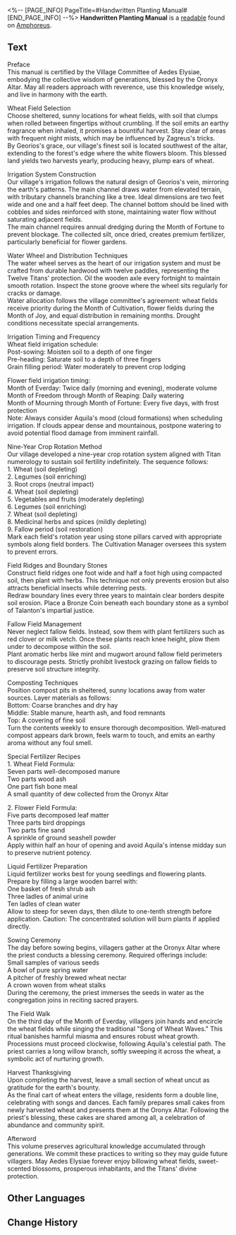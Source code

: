 <%-- [PAGE_INFO]
PageTitle=#Handwritten Planting Manual#
[END_PAGE_INFO] --%>
{{Readable Infobox
|id           = 573
|partIds      = 191906
|title        = 
|image        = Item Handwritten Planting Manual.png
|world        = Amphoreus
|parts        = 1
|author       = <!--to be added-->
|description  = A handwritten guide to planting, specially blessed by a priest, with waterproof and fireproof properties.
|part1        = Handwritten Planting Manual
|source1      = {{cx|Source missing}}
|characters   = Aquila; Georios; Oronyx; Talanton; Zagreus
|factions     = 
}}
'''Handwritten Planting Manual''' is a [[readable]] found on [[Amphoreus]].
<!--
==Location==
{{Map Embed|<map name>|<marker id>}}
-->
==Text==
Preface<br />
This manual is certified by the Village Committee of Aedes Elysiae, embodying the collective wisdom of generations, blessed by the Oronyx Altar. May all readers approach with reverence, use this knowledge wisely, and live in harmony with the earth.

Wheat Field Selection<br />
Choose sheltered, sunny locations for wheat fields, with soil that clumps when rolled between fingertips without crumbling. If the soil emits an earthy fragrance when inhaled, it promises a bountiful harvest. Stay clear of areas with frequent night mists, which may be influenced by Zagreus's tricks.<br />
By Georios's grace, our village's finest soil is located southwest of the altar, extending to the forest's edge where the white flowers bloom. This blessed land yields two harvests yearly, producing heavy, plump ears of wheat.

Irrigation System Construction<br />
Our village's irrigation follows the natural design of Georios's vein, mirroring the earth's patterns. The main channel draws water from elevated terrain, with tributary channels branching like a tree. Ideal dimensions are two feet wide and one and a half feet deep. The channel bottom should be lined with cobbles and sides reinforced with stone, maintaining water flow without saturating adjacent fields.<br />
The main channel requires annual dredging during the Month of Fortune to prevent blockage. The collected silt, once dried, creates premium fertilizer, particularly beneficial for flower gardens.

Water Wheel and Distribution Techniques<br />
The water wheel serves as the heart of our irrigation system and must be crafted from durable hardwood with twelve paddles, representing the Twelve Titans' protection. Oil the wooden axle every fortnight to maintain smooth rotation. Inspect the stone groove where the wheel sits regularly for cracks or damage.<br />
Water allocation follows the village committee's agreement: wheat fields receive priority during the Month of Cultivation, flower fields during the Month of Joy, and equal distribution in remaining months. Drought conditions necessitate special arrangements.

Irrigation Timing and Frequency<br />
Wheat field irrigation schedule:<br />
Post-sowing: Moisten soil to a depth of one finger<br />
Pre-heading: Saturate soil to a depth of three fingers<br />
Grain filling period: Water moderately to prevent crop lodging

Flower field irrigation timing:<br />
Month of Everday: Twice daily (morning and evening), moderate volume<br />
Month of Freedom through Month of Reaping: Daily watering<br />
Month of Mourning through Month of Fortune: Every five days, with frost protection<br />
Note: Always consider Aquila's mood (cloud formations) when scheduling irrigation. If clouds appear dense and mountainous, postpone watering to avoid potential flood damage from imminent rainfall.

Nine-Year Crop Rotation Method<br />
Our village developed a nine-year crop rotation system aligned with Titan numerology to sustain soil fertility indefinitely. The sequence follows:<br />
1. Wheat (soil depleting)<br />
2. Legumes (soil enriching)<br />
3. Root crops (neutral impact)<br />
4. Wheat (soil depleting)<br />
5. Vegetables and fruits (moderately depleting)<br />
6. Legumes (soil enriching)<br />
7. Wheat (soil depleting)<br />
8. Medicinal herbs and spices (mildly depleting)<br />
9. Fallow period (soil restoration)<br />
Mark each field's rotation year using stone pillars carved with appropriate symbols along field borders. The Cultivation Manager oversees this system to prevent errors.

Field Ridges and Boundary Stones<br />
Construct field ridges one foot wide and half a foot high using compacted soil, then plant with herbs. This technique not only prevents erosion but also attracts beneficial insects while deterring pests.<br />
Redraw boundary lines every three years to maintain clear borders despite soil erosion. Place a Bronze Coin beneath each boundary stone as a symbol of Talanton's impartial justice.

Fallow Field Management<br />
Never neglect fallow fields. Instead, sow them with plant fertilizers such as red clover or milk vetch. Once these plants reach knee height, plow them under to decompose within the soil.<br />
Plant aromatic herbs like mint and mugwort around fallow field perimeters to discourage pests. Strictly prohibit livestock grazing on fallow fields to preserve soil structure integrity.

Composting Techniques<br />
Position compost pits in sheltered, sunny locations away from water sources. Layer materials as follows:<br />
Bottom: Coarse branches and dry hay<br />
Middle: Stable manure, hearth ash, and food remnants<br />
Top: A covering of fine soil<br />
Turn the contents weekly to ensure thorough decomposition. Well-matured compost appears dark brown, feels warm to touch, and emits an earthy aroma without any foul smell.

Special Fertilizer Recipes<br />
1. Wheat Field Formula:<br />
Seven parts well-decomposed manure<br />
Two parts wood ash<br />
One part fish bone meal<br />
A small quantity of dew collected from the Oronyx Altar

2. Flower Field Formula:<br />
Five parts decomposed leaf matter<br />
Three parts bird droppings<br />
Two parts fine sand<br />
A sprinkle of ground seashell powder<br />
Apply within half an hour of opening and avoid Aquila's intense midday sun to preserve nutrient potency.

Liquid Fertilizer Preparation<br />
Liquid fertilizer works best for young seedlings and flowering plants. Prepare by filling a large wooden barrel with:<br />
One basket of fresh shrub ash<br />
Three ladles of animal urine<br />
Ten ladles of clean water<br />
Allow to steep for seven days, then dilute to one-tenth strength before application. Caution: The concentrated solution will burn plants if applied directly.

Sowing Ceremony<br />
The day before sowing begins, villagers gather at the Oronyx Altar where the priest conducts a blessing ceremony. Required offerings include:<br />
Small samples of various seeds<br />
A bowl of pure spring water<br />
A pitcher of freshly brewed wheat nectar<br />
A crown woven from wheat stalks<br />
During the ceremony, the priest immerses the seeds in water as the congregation joins in reciting sacred prayers.

The Field Walk<br />
On the third day of the Month of Everday, villagers join hands and encircle the wheat fields while singing the traditional "Song of Wheat Waves." This ritual banishes harmful miasma and ensures robust wheat growth.<br />
Processions must proceed clockwise, following Aquila's celestial path. The priest carries a long willow branch, softly sweeping it across the wheat, a symbolic act of nurturing growth.

Harvest Thanksgiving<br />
Upon completing the harvest, leave a small section of wheat uncut as gratitude for the earth's bounty.<br />
As the final cart of wheat enters the village, residents form a double line, celebrating with songs and dances. Each family prepares small cakes from newly harvested wheat and presents them at the Oronyx Altar. Following the priest's blessing, these cakes are shared among all, a celebration of abundance and community spirit.

Afterword<br />
This volume preserves agricultural knowledge accumulated through generations. We commit these practices to writing so they may guide future villagers. May Aedes Elysiae forever enjoy billowing wheat fields, sweet-scented blossoms, prosperous inhabitants, and the Titans' divine protection.

<!--
==Trivia==
* 
-->
==Other Languages==
{{Other Languages
|en   = Handwritten Planting Manual
|zhs  = 手写的种植手册
|zht  = 手寫的種植手冊
|ja   = 手書きの栽培マニュアル
|ko   = 수기로 작성한 재배 지침서
|es   = Manual de siembra escrito a mano
|fr   = Manuel de plantation rédigé à la main
|ru   = Рукописный справочник по земледелию
|th   = คู่มือการเพาะปลูก ที่เขียนด้วยลายมือ
|vi   = Sổ Tay Trồng Trọt Viết Tay
|de   = Handgeschriebenes Pflanzhandbuch
|id   = Panduan Menanam Tulisan Tangan
|pt   = Manual de Plantio Escrito à Mão
}}

==Change History==
{{Change History|3.4}}
